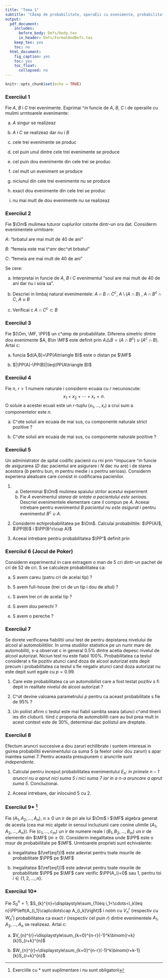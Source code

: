 ```yaml
---
title: "Tema 1"
subtitle: "CÃ¢mp de probabilitate, operaÈii cu evenimente, probabilitate conditionatÄ Èi formula lui Bayes"
output:
  pdf_document:
    includes:
      before_body: Defs/body.tex
      in_header: Defs/FormatAndDefs.tex
    keep_tex: yes
    toc: no
  html_document:
    fig_caption: yes
    toc: yes
    toc_float:
      collapsed: no
---
```


```r
knitr::opts_chunk$set(echo = TRUE)
```

### Exerci\c tiul 1
Fie $A$, $B$ \c si $C$ trei evenimente. Exprima\c ti $\^ i$n func\c tie de $A$, $B$, $C$ \c si de opera\c tiile cu mul\c timi urm\u atoarele evenimente: 

  a) $A$ singur se realizeaz\u a
  
  b) $A$ \c si $C$ se realizeaz\u a dar nu \c si $B$
  
  c) cele trei evenimente se produc
  
  d) cel pu\c tin unul dintre cele trei evenimente se produce
  
  e) cel pu\c tin dou\u a evenimente din cele trei se produc 
  
  f) cel mult un eveniment se produce
  
  g) niciunul din cele trei evenimente nu se produce
  
  h) exact dou\u a evenimente din cele trei se produc 
  
  i) nu mai mult de dou\u a evenimente nu se realizeaz\u a 

### Exerci\c tiul 2
Fie $\Om$ mul\c timea tuturor cuplurilor c\u as\u atorite dintr-un ora\c s dat. Consider\u am evenimentele urm\u atoare: 

  $A$: "b\u arbatul are mai mult de 40 de ani"
  
  $B$: "femeia este mai t$\^ a$n\u ar\u a dec$\^ a$t b\u arbatul"
  
  $C$: "femeia are mai mult de 40 de ani"
  
Se cere: 

  a) Interpreta\c ti in func\c tie de $A$, $B$ \c si $C$ evenimentul "so\c tul are mai mult de 40 de ani dar nu \c si so\c tia sa".
  
  b) Descrie\c ti in limbaj natural evenimentele: $A\cap B\cap C^{c}$, $A\setminus{(A\cap B)}$ , $A\cap B^{c}\cap C$, $A\cup B$
  
  c) Verifica\c ti c\u a $A\cap C^{c} \subset B$

### Exerci\c tiul 3
Fie $(\Om, \MF, \PP)$ un c$\^a$mp de probabilitate. Diferen\c ta simetric\u a dintre dou\u a evenimente $A, B\in \MF$ este definit\u a prin $A	\triangle B=(A\cap B^{c})\cup(A^{c}\cap B)$. Ar\u ata\c ti c\u a:

  a) func\c tia $d(A,B)=\PP(A\triangle B)$ este o distan\c t\u a pe $\MF$
  
  b) $|\PP(A)-\PP(B)|\leq\PP(A\triangle B)$
  
### Exerci\c tiul 4
Fie $n$, $r>1$ numere naturale \c si consider\u am ecua\c tia cu $r$ necunoscute:
$$
x_1+x_2+\cdots+x_r=n.
$$
O solu\c tie a acestei ecua\c tii este un $r$-tuplu $(x_1, \dots, x_r)$ a c\u arui sum\u a a componentelor este $n$.

  a) C$\^a$te solu\c tii are ecua\c tia de mai sus, cu componente naturale strict pozitive ?
  
  b) C$\^a$te solu\c tii are ecua\c tia de mai sus, cu componente naturale pozitive ?

### Exerci\c tiul 5
Un administrator de spital codific\u a pacien\c tii cu r\u ani prin $\^i$mpu\c scare $\^i$n func\c tie de asigurarea ($D$ dac\u a pacientul are asigurare \c si $N$ dac\u a nu are) \c si de starea acestora ($b$ pentru bun\u a, $m$ pentru medie \c si $s$ pentru serioas\u a). Consider\u am experien\c ta aleatoare care consist\u a in codificarea pacien\c tilor. 

  1.  a) Determina\c ti $\Om$ mul\c timea spa\c tiului st\u arilor acestui experiment
      b) Fie $A$ evenimentul *starea de s\u an\u atate a pacientului este serioas\u a*. Descrie\c ti evenimentele elementare care il compun pe $A$. Aceea\c si intrebare pentru evenimentul $B$ *pacientul nu este asigurat* \c si pentru evenimentul $B^c\cup A$.
      
  2. Consider\u am echiprobabilitatea pe $\Om$. Calcula\c ti probabilit\u a\c tile: $\PP(A)$, $\PP(B)$ \c si $\PP(B^c\cup A)$
  
  3. Aceea\c si intrebare pentru probabilitatea $\PP'$ definit\u a prin 
  
  \begin{center}
    \begin{tabular}{c|ccc}
        & $b$ & $m$ & $s$ \\
      \hline
      $O$ & $0,2$ & $0,2$ & $0,1$ \\
      $N$ & $0,1$ & $0,3$ & $0,1$ \\
    \end{tabular}
  \end{center}

### Exerci\c tiul 6 (Jocul de Poker)
Consider\u am experimentul in care extragem o man\u a de $5$ c\u ar\c ti dintr-un pachet de c\u ar\c ti de $52$ de c\u ar\c ti. S\u a se calculeze probabilitatea ca: 
  
  a) S\u a avem careu (patru c\u ar\c ti de acela\c si tip) ?
  
  b) S\u a avem full-house (trei c\u ar\c ti de un tip \c si dou\u a de altul) ? 
  
  c) S\u a avem trei c\u ar\c ti de acela\c si tip ?
  
  d) S\u a avem dou\u a perechi ?
    
  e) S\u a avem o pereche ?
  

### Exerci\c tiul 7
Se dore\c ste verificarea fiabilit\u a\c tii unui test de pentru depistarea nivelului de alcool al automobili\c stilor. In urma studiilor statistice pe un num\u ar mare de automobili\c sti, s-a observat c\u a in general $0.5\%$ dintre ace\c stia dep\u a\c sesc nivelul de alcool autorizat. Niciun test nu este fiabil $100\%$. Probabilitatea ca testul considerat s\u a fie pozitiv atunci cand doza de alcool autorizat\u a este dep\u a\c sit\u a precum \c si probabilitatea ca testul s\u a fie negativ atunci cand doza autorizat\u a nu este dep\u a\c sit\u a sunt egale cu $p=0.99$. 

  1. Care este probabilitatea ca un automobilist care a fost testat pozitiv s\u a fi dep\u a\c sit in realitate nivelul de alcool autorizat ?
  
  2. C$\^a$t devine valoarea parametrului $p$ pentru ca aceast\u a probabilitate s\u a fie de $95\%$ ? 
  
  3. Un poli\c tist afirm\u a c\u a testul este mai fiabil samb\u ata seara (atunci c$\^a$nd tinerii ies din cluburi). \c Stiind c\u a propor\c tia de automobili\c sti care au b\u aut prea mult in acest context este de $30\%$, determina\c ti dac\u a poli\c tistul are dreptate.

### Exerci\c tiul 8
Efectu\u am arunc\u ari succesive a dou\u a zaruri echilibrate \c si suntem interesa\c ti in g\u asirea probabilit\u a\c tii evenimentului ca suma $5$ (a fe\c telor celor dou\u a zaruri) s\u a apar\u a inaintea sumei $7$. Pentru aceasta presupunem c\u a arunc\u arile sunt *independente*. 

  1. Calcula\c ti pentru inceput probabilitatea evenimentului $E_n$: *in primele $n-1$ arunc\u ari nu a ap\u arut nici suma $5$ \c si nici suma $7$ iar in a $n$-a aruncare a ap\u arut suma $5$*. Concluziona\c ti. 
  
  2. Aceea\c si intrebare, dar inlocuind $5$ cu $2$.

### Exerci\c tiul 9* ^[Exerci\c tiile cu * sunt suplimentare \c si nu sunt obligatorii]
Fie $(A_1, A_2, \dots, A_n)$, $n\geq0$ un \c sir de p\u ar\c ti ale lui $\Om$ \c si $\MF$ algebra generat\u a de acesta (cea mai mic\u a algebr\u a in sensul incluziunii care con\c tine \c mul\c timile $\{A_1, A_2, \dots, A_n\}$). Fie $(c_1, \dots,c_m)$ un \c sir de numere reale \c si $(B_1, B_2, \dots, B_m)$ un \c sir de elemente din $\MF$ ($m\geq 0$). Consider\u am inegalitatea
\begin{equation}\label{eq1}
  \displaystyle\sum_{k=1}^{m}c_k\PP(B_k)\geq 0
\end{equation}
unde $\PP$ este o m\u asur\u a de probabiilitate pe $\MF$. Urm\u atoarele propriet\u a\c ti sunt echivalente: 

  a) Inegalitatea $(\ref{eq1})$ este adev\u arat\u a pentru toate m\u asurile de probabilitate $\PP$ pe $\MF$
  
  b) Inegalitatea $(\ref{eq1})$ este adev\u arat\u a pentru toate m\u asurile de probabilitate $\PP$ pe $\MF$ care verific\u a $\PP(A_i)=0$ sau $1$, pentru to\c ti $i\in\{1,2,\dots,n\}$.

### Exerci\c tiul 10*

Fie $S_{0}^{n}=1$, $S_{k}^{n}=\displaystyle\sum_{1\leq i_1<\cdots<i_k\leq n}\PP\left(A_{i_1}\cap\cdots\cap A_{i_k}\right)$ \c si not\u am cu $V_{n}^{r}$ (respectiv cu $W_{n}^{r}$) probabilitatea ca exact $r$ (respectiv cel pu\c tin $r$) dintre evenimentele $A_1, A_2, \dots, A_n$ se realizeaz\u a. Ar\u ata\c ti c\u a: 

  a) $V_{n}^{r}=\displaystyle\sum_{k=0}^{n-r}(-1)^k\binom{r+k}{k}S_{r+k}^{n}$
  
  b) $W_{n}^{r}=\displaystyle\sum_{k=0}^{n-r}(-1)^k\binom{r+k-1}{k}S_{r+k}^{n}$





